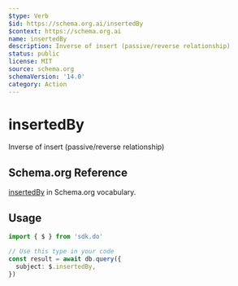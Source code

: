 ```yaml
---
$type: Verb
$id: https://schema.org.ai/insertedBy
$context: https://schema.org.ai
name: insertedBy
description: Inverse of insert (passive/reverse relationship)
status: public
license: MIT
source: schema.org
schemaVersion: '14.0'
category: Action
---
```


# insertedBy

Inverse of insert (passive/reverse relationship)

## Schema.org Reference

[insertedBy](https://schema.org/InsertAction) in Schema.org vocabulary.

## Usage

```typescript
import { $ } from 'sdk.do'

// Use this type in your code
const result = await db.query({
  subject: $.insertedBy,
})
```
